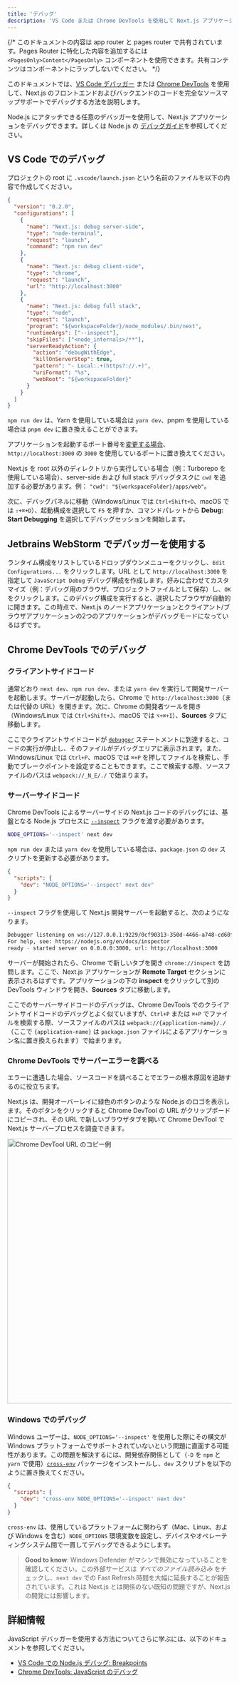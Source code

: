 ```yaml
---
title: 'デバッグ'
description: 'VS Code または Chrome DevTools を使用して Next.js アプリケーションをデバッグする方法について学びましょう。'
---
```


{/* このドキュメントの内容は app router と pages router で共有されています。Pages Router に特化した内容を追加するには `<PagesOnly>Content</PagesOnly>` コンポーネントを使用できます。共有コンテンツはコンポーネントにラップしないでください。 */}

このドキュメントでは、[VS Code デバッガー](https://code.visualstudio.com/docs/editor/debugging) または [Chrome DevTools](https://developers.google.com/web/tools/chrome-devtools) を使用して、Next.js のフロントエンドおよびバックエンドのコードを完全なソースマップサポートでデバッグする方法を説明します。

Node.js にアタッチできる任意のデバッガーを使用して、Next.js アプリケーションをデバッグできます。詳しくは Node.js の [デバッグガイド](https://nodejs.org/en/docs/guides/debugging-getting-started/)を参照してください。

## VS Code でのデバッグ

プロジェクトの root に `.vscode/launch.json` という名前のファイルを以下の内容で作成してください。

```json title="launch.json"
{
  "version": "0.2.0",
  "configurations": [
    {
      "name": "Next.js: debug server-side",
      "type": "node-terminal",
      "request": "launch",
      "command": "npm run dev"
    },
    {
      "name": "Next.js: debug client-side",
      "type": "chrome",
      "request": "launch",
      "url": "http://localhost:3000"
    },
    {
      "name": "Next.js: debug full stack",
      "type": "node",
      "request": "launch",
      "program": "${workspaceFolder}/node_modules/.bin/next",
      "runtimeArgs": ["--inspect"],
      "skipFiles": ["<node_internals>/**"],
      "serverReadyAction": {
        "action": "debugWithEdge",
        "killOnServerStop": true,
        "pattern": "- Local:.+(https?://.+)",
        "uriFormat": "%s",
        "webRoot": "${workspaceFolder}"
      }
    }
  ]
}
```

`npm run dev` は、Yarn を使用している場合は `yarn dev`、pnpm を使用している場合は `pnpm dev` に置き換えることができます。

アプリケーションを起動するポート番号を[変更する場合](https://nextjs.org/docs/canary/pages/api-reference/cli/next#next-dev-options)、`http://localhost:3000` の `3000` を使用しているポートに置き換えてください。

Next.js を root 以外のディレクトリから実行している場合（例：Turborepo を使用している場合）、server-side および full stack デバッグタスクに `cwd` を追加する必要があります。例： `"cwd": "${workspaceFolder}/apps/web"`。

次に、デバッグパネルに移動（Windows/Linux では `Ctrl+Shift+D`、macOS では `⇧+⌘+D`）、起動構成を選択して `F5` を押すか、コマンドパレットから **Debug: Start Debugging** を選択してデバッグセッションを開始します。

## Jetbrains WebStorm でデバッガーを使用する

ランタイム構成をリストしているドロップダウンメニューをクリックし、`Edit Configurations...` をクリックします。URL として `http://localhost:3000` を指定して `JavaScript Debug` デバッグ構成を作成します。好みに合わせてカスタマイズ（例：デバッグ用のブラウザ、プロジェクトファイルとして保存）し、`OK` をクリックします。このデバッグ構成を実行すると、選択したブラウザが自動的に開きます。この時点で、Next.js のノードアプリケーションとクライアント/ブラウザアプリケーションの2つのアプリケーションがデバッグモードになっているはずです。

## Chrome DevTools でのデバッグ

### クライアントサイドコード

通常どおり `next dev`、`npm run dev`、または `yarn dev` を実行して開発サーバーを起動します。サーバーが起動したら、Chrome で `http://localhost:3000`（または代替の URL）を開きます。次に、Chrome の開発者ツールを開き（Windows/Linux では `Ctrl+Shift+J`、macOS では `⌥+⌘+I`）、**Sources** タブに移動します。

ここでクライアントサイドコードが [`debugger`](https://developer.mozilla.org/docs/Web/JavaScript/Reference/Statements/debugger) ステートメントに到達すると、コードの実行が停止し、そのファイルがデバッグエリアに表示されます。また、Windows/Linux では `Ctrl+P`、macOS では `⌘+P` を押してファイルを検索し、手動でブレークポイントを設定することもできます。ここで検索する際、ソースファイルのパスは `webpack://_N_E/./` で始まります。

### サーバーサイドコード

Chrome DevTools によるサーバーサイドの Next.js コードのデバッグには、基盤となる Node.js プロセスに [`--inspect`](https://nodejs.org/api/cli.html#cli_inspect_host_port) フラグを渡す必要があります。

```bash title="Terminal"
NODE_OPTIONS='--inspect' next dev
```

`npm run dev` または `yarn dev` を使用している場合は、`package.json` の `dev` スクリプトを更新する必要があります。

```json title="package.json"
{
  "scripts": {
    "dev": "NODE_OPTIONS='--inspect' next dev"
  }
}
```

`--inspect` フラグを使用して Next.js 開発サーバーを起動すると、次のようになります。

```bash title="Terminal"
Debugger listening on ws://127.0.0.1:9229/0cf90313-350d-4466-a748-cd60f4e47c95
For help, see: https://nodejs.org/en/docs/inspector
ready - started server on 0.0.0.0:3000, url: http://localhost:3000
```

サーバーが開始されたら、Chrome で新しいタブを開き `chrome://inspect` を訪問します。ここで、Next.js アプリケーションが **Remote Target** セクションに表示されるはずです。アプリケーションの下の **inspect** をクリックして別の DevTools ウィンドウを開き、**Sources** タブに移動します。

ここでのサーバーサイドコードのデバッグは、Chrome DevTools でのクライアントサイドコードのデバッグとよく似ていますが、`Ctrl+P` または `⌘+P` でファイルを検索する際、ソースファイルのパスは `webpack://{application-name}/./`（ここで `{application-name}` は `package.json` ファイルによるアプリケーション名に置き換えられます）で始まります。

### Chrome DevTools でサーバーエラーを調べる

エラーに遭遇した場合、ソースコードを調べることでエラーの根本原因を追跡するのに役立ちます。

Next.js は、開発オーバーレイに緑色のボタンのような Node.js のロゴを表示します。そのボタンをクリックすると Chrome DevTool の URL がクリップボードにコピーされ、その URL で新しいブラウザタブを開いて Chrome DevTool で Next.js サーバープロセスを調査できます。

<Image
  alt="Chrome DevTool URL のコピー例"
  srcLight="/docs/dark/copy-devtool-url-example.png"
  srcDark="/docs/dark/copy-devtool-url-example.png"
  width="1600"
  height="594"
/>

### Windows でのデバッグ

Windows ユーザーは、`NODE_OPTIONS='--inspect'` を使用した際にその構文が Windows プラットフォームでサポートされていないという問題に直面する可能性があります。この問題を解決するには、開発依存関係として（`-D` を `npm` と `yarn` で使用）[`cross-env`](https://www.npmjs.com/package/cross-env) パッケージをインストールし、`dev` スクリプトを以下のように置き換えてください。

```json title="package.json"
{
  "scripts": {
    "dev": "cross-env NODE_OPTIONS='--inspect' next dev"
  }
}
```

`cross-env` は、使用しているプラットフォームに関わらず（Mac、Linux、および Windows を含む）`NODE_OPTIONS` 環境変数を設定し、デバイスやオペレーティングシステム間で一貫してデバッグできるようにします。

> **Good to know**: Windows Defender がマシンで無効になっていることを確認してください。この外部サービスは _すべてのファイル読み込み_ をチェックし、`next dev` での Fast Refresh 時間を大幅に延長することが報告されています。これは Next.js とは関係のない既知の問題ですが、Next.js の開発には影響します。

## 詳細情報

JavaScript デバッガーを使用する方法についてさらに学ぶには、以下のドキュメントを参照してください。

- [VS Code での Node.js デバッグ: Breakpoints](https://code.visualstudio.com/docs/nodejs/nodejs-debugging#_breakpoints)
- [Chrome DevTools: JavaScript のデバッグ](https://developers.google.com/web/tools/chrome-devtools/javascript)